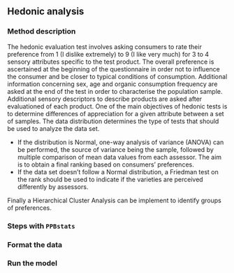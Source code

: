## Hedonic analysis {#hedonic}

### Method description

The hedonic evaluation test involves asking consumers to rate their preference from 1 (I dislike extremely) to 9 (I like very much) for 3 to 4 sensory attributes specific to the test product. 
The overall preference is ascertained at the beginning of the questionnaire in order not to influence the consumer and be closer to typical conditions of consumption. 
Additional information concerning sex, age and organic consumption frequency are asked at the end of the test in order to characterise the population sample. 
Additional sensory descriptors to describe products are asked after evaluationed of each product. 
One of the main objectives of hedonic tests is to determine differences of appreciation for a given attribute between a set of samples.
The data distribution determines the type of tests that should be used to analyze the data set. 

- If the distribution is Normal, one-way analysis of variance (ANOVA) can be performed, the source of variance being the sample, followed by multiple comparison of mean data values from each assessor. 
The aim is to obtain a final ranking based on consumers’ preferences. 
- If the data set doesn’t follow a Normal distribution, a Friedman test on the rank should be used to indicate if the varieties are perceived differently by assessors.

Finally a Hierarchical Cluster Analysis can be implement to identify groups of preferences. 

### Steps with `PPBstats`


### Format the data


### Run the model



